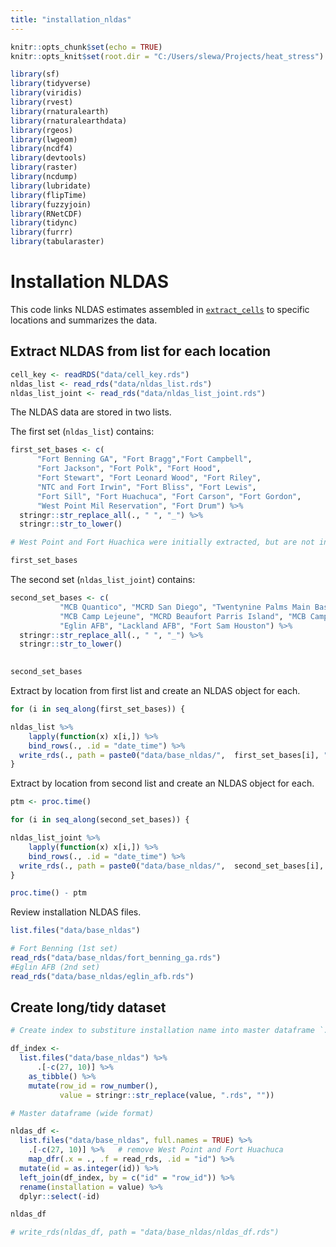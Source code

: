 ```yaml
---
title: "installation_nldas"
---
```


```r
knitr::opts_chunk$set(echo = TRUE)
knitr::opts_knit$set(root.dir = "C:/Users/slewa/Projects/heat_stress")

library(sf)
library(tidyverse)
library(viridis)
library(rvest)
library(rnaturalearth)
library(rnaturalearthdata)
library(rgeos)
library(lwgeom)
library(ncdf4)
library(devtools)
library(raster)
library(ncdump)
library(lubridate)
library(flipTime)
library(fuzzyjoin)
library(RNetCDF)
library(tidync)
library(furrr)
library(tabularaster)

```


# Installation NLDAS

This code links NLDAS estimates assembled in [`extract_cells`](analysis/extract_cells.html) to specific locations and summarizes the data.  

## Extract NLDAS from list for each location

```r
cell_key <- readRDS("data/cell_key.rds")
nldas_list <- read_rds("data/nldas_list.rds")
nldas_list_joint <- read_rds("data/nldas_list_joint.rds")
```

The NLDAS data are stored in two lists.  

The first set (`nldas_list`) contains:  
```r

first_set_bases <- c(
      "Fort Benning GA", "Fort Bragg","Fort Campbell",
      "Fort Jackson", "Fort Polk", "Fort Hood",
      "Fort Stewart", "Fort Leonard Wood", "Fort Riley",
      "NTC and Fort Irwin", "Fort Bliss", "Fort Lewis",
      "Fort Sill", "Fort Huachuca", "Fort Carson", "Fort Gordon",
      "West Point Mil Reservation", "Fort Drum") %>% 
  stringr::str_replace_all(., " ", "_") %>%
  stringr::str_to_lower()

# West Point and Fort Huachica were initially extracted, but are not intended to be included in the "Top 25" analysis.

first_set_bases
```

The second set (`nldas_list_joint`) contains:
```r

second_set_bases <- c(
           "MCB Quantico", "MCRD San Diego", "Twentynine Palms Main Base",
           "MCB Camp Lejeune", "MCRD Beaufort Parris Island", "MCB Camp Pendleton",
           "Eglin AFB", "Lackland AFB", "Fort Sam Houston") %>% 
  stringr::str_replace_all(., " ", "_") %>%
  stringr::str_to_lower()
  

second_set_bases 
```

Extract by location from first list and create an NLDAS object for each.


```r

for (i in seq_along(first_set_bases)) {

nldas_list %>% 
    lapply(function(x) x[i,]) %>% 
    bind_rows(., .id = "date_time") %>% 
  write_rds(., path = paste0("data/base_nldas/",  first_set_bases[i], ".rds" ))
}  

```

Extract by location from second list and create an NLDAS object for each.

```r
ptm <- proc.time()

for (i in seq_along(second_set_bases)) {

nldas_list_joint %>% 
    lapply(function(x) x[i,]) %>% 
    bind_rows(., .id = "date_time") %>% 
  write_rds(., path = paste0("data/base_nldas/",  second_set_bases[i], ".rds" ))
}  

proc.time() - ptm
```

Review installation NLDAS files.
```r

list.files("data/base_nldas")

# Fort Benning (1st set)
read_rds("data/base_nldas/fort_benning_ga.rds")
#Eglin AFB (2nd set)
read_rds("data/base_nldas/eglin_afb.rds")

```


## Create long/tidy dataset

```r
# Create index to substiture installation name into master dataframe `.id`

df_index <- 
  list.files("data/base_nldas") %>%
      .[-c(27, 10)] %>% 
    as_tibble() %>% 
    mutate(row_id = row_number(),
           value = stringr::str_replace(value, ".rds", ""))

# Master dataframe (wide format)

nldas_df <-
  list.files("data/base_nldas", full.names = TRUE) %>%
    .[-c(27, 10)] %>%   # remove West Point and Fort Huachuca
    map_dfr(.x = ., .f = read_rds, .id = "id") %>%
  mutate(id = as.integer(id)) %>% 
  left_join(df_index, by = c("id" = "row_id")) %>% 
  rename(installation = value) %>% 
  dplyr::select(-id)

nldas_df

# write_rds(nldas_df, path = "data/base_nldas/nldas_df.rds")

```



